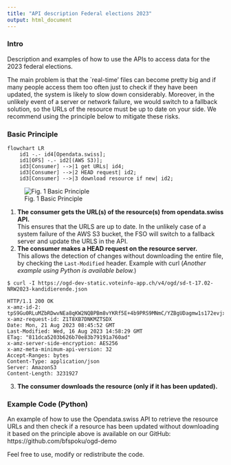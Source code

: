 ```yaml
---
title: "API description Federal elections 2023"
output: html_document
---
```


### Intro
Description and examples of how to use the APIs to access data for the 2023 federal elections.\

The main problem is that the `real-time' files can become pretty big and if many people access them too often just to check if they have been updated, the system is likely to slow down considerably. Moreover, in the unlikely event of a server or network failure, we would switch to a fallback solution, so the URLs of the resource must be up to date on your side. We recommend using the principle below to mitigate these risks.

<!-- #TODO: add the real links to opendata.swiss when they are known. -->

### Basic Principle

```mermaid
flowchart LR
    id1 -.- id4[Opendata.swiss];
    id1[OFS] -.- id2[(AWS S3)];
    id3[Consumer] -->|1 get URLs| id4;
    id3[Consumer] -->|2 HEAD request| id2;
    id3[Consumer] -->|3 download resource if new| id2;
```

![Fig. 1 Basic Principle](image.png)

1. **The consumer gets the URL(s) of the resource(s) from opendata.swiss API.**<br/>
This ensures that the URLS are up to date. In the unlikely case of a system failure of the AWS S3 bucket, the FSO will switch to a fallback server and update the URLS in the API.
2. **The consumer makes a HEAD request on the resource server.**<br/>
This allows the detection of changes without downloading the entire file, by checking the `Last-Modified` header. Example with curl (*Another example using Python is available below.*)
```shell
$ curl -I https://ogd-dev-static.voteinfo-app.ch/v4/ogd/sd-t-17.02-NRW2023-kandidierende.json 

HTTP/1.1 200 OK
x-amz-id-2: tpS9Gu0RLuMZbRDwvNEa8qKW2NQBPBm8vYKRf5E+4b9PRS9MNmC/YZBgUDagmw1s172evjx3z64=
x-amz-request-id: Z1T8XB7DNKMZTSDX
Date: Mon, 21 Aug 2023 08:45:52 GMT
Last-Modified: Wed, 16 Aug 2023 14:58:29 GMT
ETag: "811dca5203b626b70e83b79191a760ad"
x-amz-server-side-encryption: AES256
x-amz-meta-minimum-api-version: 32
Accept-Ranges: bytes
Content-Type: application/json
Server: AmazonS3
Content-Length: 3231927
```
3. **The consumer downloads the resource (only if it has been updated).**


### Example Code (Python)

An example of how to use the Opendata.swiss API to retrieve the resource URLs and then check if a resource has been updated without downloading it based on the principle above is available on our GitHub: https://github.com/bfspoku/ogd-demo

Feel free to use, modify or redistribute the code.
